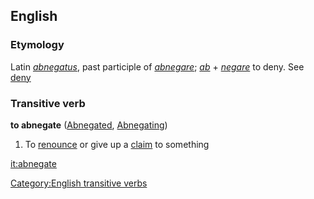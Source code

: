 ==English==
===Etymology===
Latin ''[[abnegatus]]'', past participle of ''[[abnegare]]''; ''[[ab]]'' + ''[[negare]]'' to deny. See [[deny]]
===Transitive verb===
'''to abnegate''' ([[Abnegated]], [[Abnegating]])
#To [[renounce]] or give up a [[claim]] to something
[[Category:English transitive verbs]]

[[it:abnegate]]